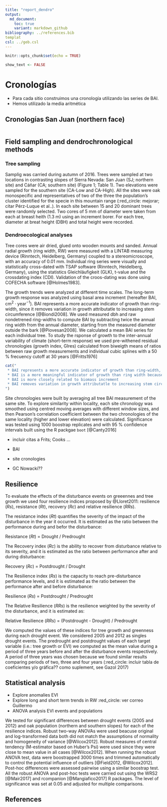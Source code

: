 ```yaml
---
title: "report_dendro"
output:  
  md_document:
    toc: true
    variant: markdown_github
bibliography: ../references.bib
templat
csl: ../geb.csl
---
```


```r
knitr::opts_chunk$set(echo = TRUE)
```

```r
show_text <- FALSE
```


# Cronologías

* Para cada sitio construimos una cronología utilizando las series de BAI. 
* Hemos utilizado la media aritmética

## Cronologías San Juan (northern face)

![]()





## Field sampling and dendrochronological methods 

### Tree sampling 
Samplig was carried during autumn of 2016. Trees were sampled at two locations in contrasting slopes of Sierra Nevada: San Juan (SJ; northern site) and Cáñar (CA; southern site) (Figure 1; Table 1). Two elevations were sampled for the southern site (CA-Low and CA-High). All the sites were oak monospecific and representatives of two of the three the population's cluster identified for the specie in this mountain range (:red_circle: mejorar; citar Pérz-Luque et al..). In each site between 15 and 20 dominant trees were randomly selected. Two cores of 5 mm of diameter were taken from each at breast heith (1.3 m) using an increment borer. For each tree, diameter at breat height (DBH) and total height were recorded.

### Dendroecological analyses 
Tree cores were air dried, glued onto wooden mounts and sanded. Annual radial growth (ring width, RW) were measured with a LINTAB measuring device (Rinntech, Heidelberg, Germany) coupled to a stereomicroscope, with an accuracy of 0.01 mm. Individual ring series were visually and statistically cross-dated with TSAP software (Rinntech, Heidelberg, Germany), using the statistics Gleichläufigkeit (GLK), t-value and the crossdating index (CDI). Validation of the croos-dating was done using COFECHA software [@Holmes1983].

The growth trends were analyzed at different time scales. The long-term growth response was analyzed using basal area increment (hereafter BAI, $\mathrm{cm^2 \cdot year^{-1}}$). BAI represents a more accurate indicator of growth than ring-width, since it removes variation in growth attributatle to increasing stem circumference [@Biondi2008]. We used measured dbh and raw nondetrened ring-widths to compute BAI by subtracting twice the annual ring width from the annual diameter, starting from the measured diameter outside the bark [@Piovesan2008]. We calculated a mean BAI series for each individual tree. 
To study the rsponse of growth to the inter-annual variability of climate (short-term response) we used pre-withened residual chronologies (growth index, GIres) calculated from biweigth means of ratios between raw growth measurements and individual cubic splines with a 50 % frecuency cutoff at 30 years [@Fritts1976] 


```r
cat("
 * BAI represents a more accurate indicator of growth than ring-width, since it reduces the variation caused by adding volume to a circular stem 
 * BAI is a more meaningful indicator of growth than ring width because it removes variation in growth attributale to increasing circumference. 
 * BAI is more closely related to biomass increment 
 * BAI removes variation in growth attributatle to increasing stem circumference and captures changes in growth better than linear measures as tree-ring width [@Biondi2008] 
")
```

Site chronologies were built by averaging all tree BAI measurement of the same site. To explore similarity within locality, each site chronology was smoothed using centred moving averages with different window sizes, and then Pearson's correlation coefficient between the two chronologies of the same locality (higher and lower elevation) were calculated. Significance was tested using 1000 boostrap replicates and with 95 % confidence intervals built using the R packgae `boot` [@Canty2016]






* incluir citas a Frits; Cooks ... 

* BAI 
* site cronologies
* GC Nowacki?? 





## Resilience 

To evaluate the effects of the disturbance events on greeennes and tree growth we used four resilience indices proposed by @Lloret2011: resilience (*Rs*), resistance (*Rt*), recovery (*Rc*) and relative resilience (*RRs*). 

The resistance index (*Rt*) quantifies the severity of the impact of the disturbance in the year it occurred. It is estimated as the ratio between the performance during and befor the disturbance:

Resistance (*Rt*) = Drought / Predrought

The Recovery index (*Rc*) is the ability to recover from disturbance relative to its severity, and it is estimated as the ratio between performance after and during disturbance: 

Recovery (*Rc*) = Postdrought / Drought

The Resilience index (*Rs*) is the capacity to reach pre-disturbance performance levels, and it is estimated as the ratio between the performance after and before disturbance: 

Resilience (*Rs*) = Postdrought / Predrought

The Relative Resilience (*RRs*) is the resilience weighted by the severity of the disturbance, and it is estimated as: 

Relative Resilience (*RRs*) = (Postdrought - Drought) / Predrought

We computed the values of these indices for tree growth and greenness during each drought event. We considered 2005 and 2012 as singles drought events. The predrought and postdrought values of each target variable (i.e.: tree growth or EVI) we computed as the mean value during a period of three years before and after the disturbance events respectively. A period of three years was chosen because we found similar results comparing periods of two, three and four years (:red_circle: incluir tabla de coeficientes y/o gráfica?? como suplement, see Gazol 2017)


## Statistical analysis 

* Explore anomalies EVI 
* Explore long and short term trends in RW :red_circle: ver correo Guillermo
* ANOVA analysis EVI events and populations 



We tested for significant differences between drought events (2005 and 2012) and oak population (northern and southern slopes) for each of the resilience indices. Robust two-way ANOVAs were used beacuse original and log-transformed data both did not match the assumptions of normality and homogeneity of variance [@Wilcox2012]. Robust measures of central tendency (M-estimator based on Huber's Psi) were used since they were close to mean value in all cases [@Wilcox2012]. When running the robust ANOVA test, data were boostrapped 3000 times and trimmed automatically to control the potential influence of outliers [@Field2012, @Wilcox2012]. Post-hoc differences were assessed pairwise using a similar boostrap test. All the robust ANOVA and post-hoc tests were carried out using the WRS2 [@Mair2017] and rcompanion [@Mangiafico2017] R packages. The level of significance was set at 0.05 and adjusted for multiple comparisons.






## References 
